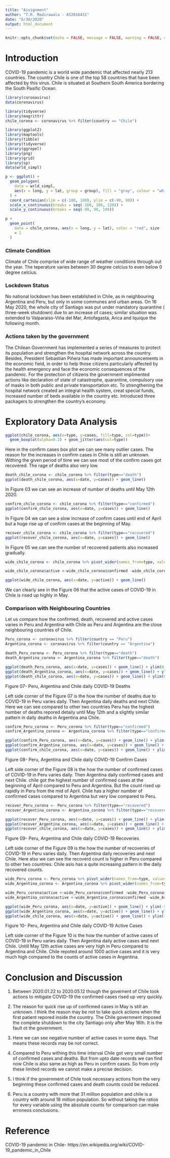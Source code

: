 ```yaml
---
title: "Assignment"
author: "T.R. Madirawala - AS2016431"
date: "6/30/2020"
output: html_document
---
```


```r
knitr::opts_chunk$set(echo = FALSE, message = FALSE, warning = FALSE, comment = NA)
```

# **Introduction**

COVID-19 pandemic is a world wide pandemic that affected nearly 213 countries. The country Chile is one of the top 58 countries that have been affected by this virus. Chile is situated at Southern South America bordering the South Pasific Ocean.   
```r
library(coronavirus)
data(coronavirus)

```

```r
library(tidyverse)
library(magrittr)
chile_corona <- coronavirus %>% filter(country == "Chile")


```


```r
library(ggplot2)
library(maptools)
library(tibble)
library(tidyverse)
library(ggrepel)
library(png)
library(grid)
library(sp)
data(wrld_simpl)

p <- ggplot() +
  geom_polygon(
    data = wrld_simpl,
    aes(x = long, y = lat, group = group), fill = "gray", colour = "white"
  ) +
  coord_cartesian(xlim = c(-180, 180), ylim = c(-90, 90)) +
  scale_x_continuous(breaks = seq(-180, 180, 120)) +
  scale_y_continuous(breaks = seq(-90, 90, 100))

p +
  geom_point(
    data = chile_corona, aes(x = long, y = lat), color = "red", size
    = 1
  )
```

### Climate Condition

Climate of Chile comprise of wide range of weather conditions through out the year. The teperature varies between 30 degree celcius to even below 0 degree celcius.

### Lockdown Status

No national lockdown has been established in Chile, as in neighbouring Argentina and Peru, but only in some communes and urban areas. On 16 May 2020, the whole city of Santiago was put under mandatory quarantine ( three-week shutdown) due to an increase of cases; similar situation was extended to Valparaíso-Viña del Mar, Antofagasta, Arica and Iquique the following month.

### Actions taken by the government

The Chilean Government has implemented a series of measures to protect its population and strengthen the hospital network across the country. Besides, President Sebastian Piñera has made important announcements in the economic field, in order to help those citizens particularly affected by the health emergency and face the economic consequences of the pandemic. 
For the protection of citizens the government implimented actions like declaration of state of catastrophe, quarantine, compulsory use of masks in both public and private transportation etc. To strengthening the hospital network created an integral health system, creat special funds, increased number of beds available in the country etc. Introduced three packagers to strengthen the country's economy.

# **Exploratory Data Analysis**

```r
ggplot(chile_corona, aes(x=type, y=cases, fill=type, col=type))+
  geom_boxplot(alpha=0.2) + geom_jitter(aes(col=type)) 
```

Here in the confirm cases box plot we can see many outlier cases. The reason for the increases in confirm cases in Chile is still an unknown. Withing the given period of time we can see most of the confirm cases got recovered. The rage of deaths also very low.

```r
death_chile_corona <- chile_corona %>% filter(type=="death")
ggplot(death_chile_corona, aes(x=date, y=cases)) + geom_line()
```

In Figure 03 we can see an increase of number of deaths until May 12th 2020.

```r
confirm_chile_corona <- chile_corona %>% filter(type=="confirmed")
ggplot(confirm_chile_corona, aes(x=date, y=cases)) + geom_line()
```

In Figure 04 we can see a slow increase of confirm cases until end of April but a huge rise up of confirm cases at the beginning of May.  

```r
recover_chile_corona <- chile_corona %>% filter(type=="recovered")
ggplot(recover_chile_corona, aes(x=date, y=cases)) + geom_line()
```

In Figure 05 we can see the number of recovered patients also increased gradually.

```r
wide_chile_corona <- chile_corona %>% pivot_wider(names_from=type, values_from=cases)

```

```r
wide_chile_corona$active <-wide_chile_corona$confirmed -wide_chile_corona$death -wide_chile_corona$recovered

```

```r

ggplot(wide_chile_corona, aes(x=date, y=active)) + geom_line()
```

We can clearly see in the Figure 06 that the active cases of COVID-19 in Chile is rised up highly in May.

### Comparison with Neighbouring Countries

Let us compare how the confirmed, death, recovered and active cases varies in Peru and Argentina with Chile as Peru and Argentina are the close neighbouring countries of Chile.

```r
Peru_corona <- coronavirus %>% filter(country == "Peru")
Argentina_corona <- coronavirus %>% filter(country == "Argentina")

death_Peru_corona <- Peru_corona %>% filter(type=="death")
death_Argentina_corona <- Argentina_corona %>% filter(type=="death")

ggplot(death_Peru_corona, aes(x=date, y=cases)) + geom_line() + ylim(0, 100)
ggplot(death_Argentina_corona, aes(x=date, y=cases)) + geom_line() + ylim(0, 100)
ggplot(death_chile_corona, aes(x=date, y=cases)) + geom_line() + ylim(0, 100)

```

Figure 07- Peru, Argentina and Chile daily COVID-19 Deaths

Left side corner of the Figure 07 is the how the number of deaths due to COVID-19 in Peru varies daily. Then Argentina daily deaths and next Chile. Here we can see compared to other two countries Peru has the highest number of deaths repored detaily until May 12th and a slightly similar pattern in daily deaths in Argentina ana Chile.

```r
confirm_Peru_corona <- Peru_corona %>% filter(type=="confirmed")
confirm_Argentina_corona <- Argentina_corona %>% filter(type=="confirmed")

ggplot(confirm_Peru_corona, aes(x=date, y=cases)) + geom_line() + ylim(0, 4000)
ggplot(confirm_Argentina_corona, aes(x=date, y=cases)) + geom_line() + ylim(0, 4000)
ggplot(confirm_chile_corona, aes(x=date, y=cases)) + geom_line() + ylim(0, 4000)
```

Figure 08- Peru, Argentina and Chile daily COVID-19 Confirm Cases

Left side corner of the Figure 08 is the how the number of confirmed cases of COVID-19 in Peru varies daily. Then Argentina daily confirmed cases and next Chile. chile got the highest number of confirmed cases at the beginning of April compared to Peru and Argentina. But the count rised up rapidly in Peru from the mid of April. Chile has a higher number of confirmed cases compared to Argentina but very low compared to Peru. 

```r
recover_Peru_corona <- Peru_corona %>% filter(type=="recovered")
recover_Argentina_corona <- Argentina_corona %>% filter(type=="recovered")

ggplot(recover_Peru_corona, aes(x=date, y=cases)) + geom_line() + ylim(0, 2250)
ggplot(recover_Argentina_corona, aes(x=date, y=cases)) + geom_line() + ylim(0, 2250)
ggplot(recover_chile_corona, aes(x=date, y=cases)) + geom_line() + ylim(0, 2250)
```

Figure 09- Peru, Argentina and Chile daily COVID-19 Recoveries

Left side corner of the Figure 09 is the how the number of recoveries of COVID-19 in Peru varies daily. Then Argentina daily recoveries and next Chile. Here also we can see the recoverd count is higher in Peru compared to other two countries. Chile aslo has a quite increasing pattern in the daily recovered counts.   

```r
wide_Peru_corona <- Peru_corona %>% pivot_wider(names_from=type, values_from=cases)
wide_Argentina_corona <- Argentina_corona %>% pivot_wider(names_from=type, values_from=cases)

wide_Peru_corona$active <-wide_Peru_corona$confirmed -wide_Peru_corona$death -wide_Peru_corona$recovered
wide_Argentina_corona$active <-wide_Argentina_corona$confirmed -wide_Argentina_corona$death -wide_Argentina_corona$recovered

ggplot(wide_Peru_corona, aes(x=date, y=active)) + geom_line() + ylim(-500, 3000)
ggplot(wide_Argentina_corona, aes(x=date, y=active)) + geom_line() + ylim(-500, 3000)
ggplot(wide_chile_corona, aes(x=date, y=active)) + geom_line() + ylim(-500, 3000)

```

Figure 10- Peru, Argentina and Chile daily COVID-19 Active Cases

Left side corner of the Figure 10 is the how the number of active cases of COVID-19 in Peru varies daily. Then Argentina daily active cases and next Chile. Untill May 12th active cases are very high in Peru compared to Argentina and Chile. Chile repoted around 1000 active cases and it is very much high compared to the counts of active cases in Argentina.


# **Conclusion and Discussion**

1. Between 2020.01.22 to 2020.05.12 though the governent of Chile took actions to mitigate COVID-19 the confirmed cases rised up very quickly. 

2. The reason for quick rise up of confirmed cases in May is still an unknown. I think the reason may be not to take quick actions when the first patient repored inside the country. The Chile government imposed the complete shutdown to the city Santiago only after May 16th. It is the fault ot the government.

3. Here we can see negative number of active cases in some days. That means these records may be not correct.

4. Compared to Peru withing this time interval Chile got very small number of confirmed cases and deaths. But from upto date records we can find now Chile is also same as high as Peru in confirm cases. So from only these limited records we cannot make a precise decision.

5. I think if the government of Chile took necessary actions from the very beginning these confirmed cases and death counts could be reduced. 

6. Peru is a country with more that 31 million population and chile is a country with around 18 million population. So without taking the ratios for every variable using the absolute counts for comparison can make erroneos conclusions.

# **Reference**

COVID-19 pandemic in Chile- https://en.wikipedia.org/wiki/COVID-19_pandemic_in_Chile




